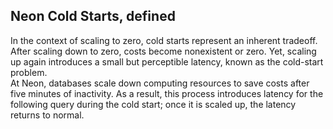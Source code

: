 ## Neon Cold Starts, defined

In the context of scaling to zero, cold starts represent an inherent tradeoff. After scaling down to zero, costs become nonexistent or zero. Yet, scaling up again introduces a small but perceptible latency, known as the cold-start problem.
<br/>
At Neon, databases scale down computing resources to save costs after five minutes of inactivity. As a result, this process introduces latency for the following query during the cold start; once it is scaled up, the latency returns to normal.